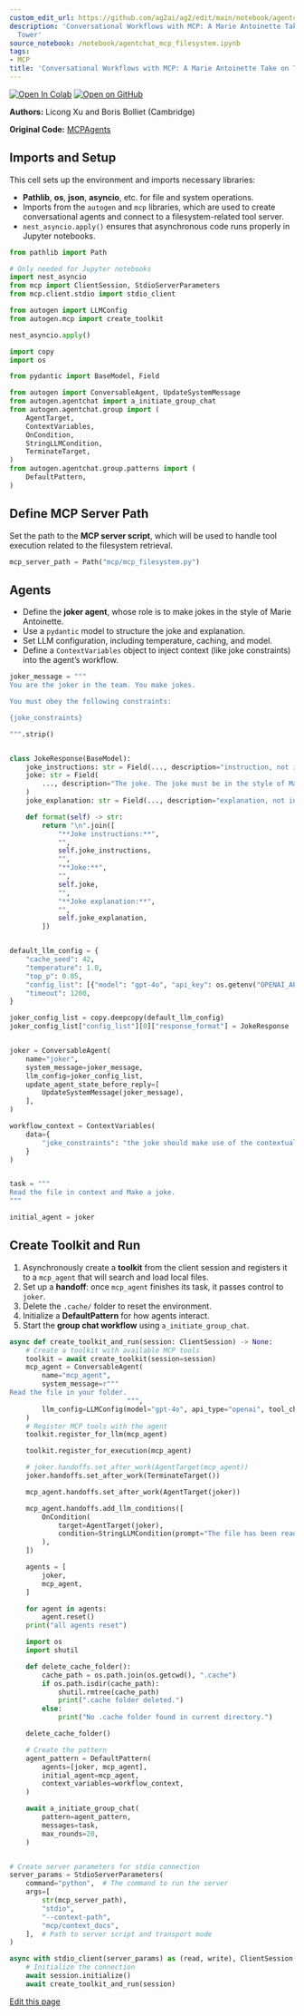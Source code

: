 ```yaml
---
custom_edit_url: https://github.com/ag2ai/ag2/edit/main/notebook/agentchat_mcp_filesystem.ipynb
description: 'Conversational Workflows with MCP: A Marie Antoinette Take on The Eiffel
  Tower'
source_notebook: /notebook/agentchat_mcp_filesystem.ipynb
tags:
- MCP
title: 'Conversational Workflows with MCP: A Marie Antoinette Take on The Eiffel Tower'
---
```


<a href="https://colab.research.google.com/github/ag2ai/ag2/blob/main/notebook/agentchat_mcp_filesystem.ipynb" class="colab-badge" target="_blank"><img noZoom src="https://colab.research.google.com/assets/colab-badge.svg" alt="Open In Colab" /></a>
<a href="https://github.com/ag2ai/ag2/blob/main/notebook/agentchat_mcp_filesystem.ipynb" class="github-badge" target="_blank"><img noZoom src="https://img.shields.io/badge/Open%20on%20GitHub-grey?logo=github" alt="Open on GitHub" /></a>




**Authors:** Licong Xu and Boris Bolliet (Cambridge)

**Original Code:** [MCPAgents](https://github.com/CMBAgents/MCPAgents)

## Imports and Setup

This cell sets up the environment and imports necessary libraries:

-   **Pathlib**, **os**, **json**, **asyncio**, etc. for file and system
    operations.
-   Imports from the `autogen` and `mcp` libraries, which are used to
    create conversational agents and connect to a filesystem-related
    tool server.
-   `nest_asyncio.apply()` ensures that asynchronous code runs properly
    in Jupyter notebooks.


```python
from pathlib import Path

# Only needed for Jupyter notebooks
import nest_asyncio
from mcp import ClientSession, StdioServerParameters
from mcp.client.stdio import stdio_client

from autogen import LLMConfig
from autogen.mcp import create_toolkit

nest_asyncio.apply()

import copy
import os

from pydantic import BaseModel, Field

from autogen import ConversableAgent, UpdateSystemMessage
from autogen.agentchat import a_initiate_group_chat
from autogen.agentchat.group import (
    AgentTarget,
    ContextVariables,
    OnCondition,
    StringLLMCondition,
    TerminateTarget,
)
from autogen.agentchat.group.patterns import (
    DefaultPattern,
)
```

## Define MCP Server Path

Set the path to the **MCP server script**, which will be used to handle
tool execution related to the filesystem retrieval.


```python
mcp_server_path = Path("mcp/mcp_filesystem.py")
```

## Agents

-   Define the **joker agent**, whose role is to make jokes in the style
    of Marie Antoinette.
-   Use a `pydantic` model to structure the joke and explanation.
-   Set LLM configuration, including temperature, caching, and model.
-   Define a `ContextVariables` object to inject context (like joke
    constraints) into the agent’s workflow.


```python
joker_message = """
You are the joker in the team. You make jokes.

You must obey the following constraints:

{joke_constraints}

""".strip()


class JokeResponse(BaseModel):
    joke_instructions: str = Field(..., description="instruction, not in the style of Marie Antoinette")
    joke: str = Field(
        ..., description="The joke. The joke must be in the style of Marie Antoinette and mention Louis the XIVth."
    )
    joke_explanation: str = Field(..., description="explanation, not in the style of Marie Antoinette")

    def format(self) -> str:
        return "\n".join([
            "**Joke instructions:**",
            "",
            self.joke_instructions,
            "",
            "**Joke:**",
            "",
            self.joke,
            "",
            "**Joke explanation:**",
            "",
            self.joke_explanation,
        ])


default_llm_config = {
    "cache_seed": 42,
    "temperature": 1.0,
    "top_p": 0.05,
    "config_list": [{"model": "gpt-4o", "api_key": os.getenv("OPENAI_API_KEY"), "api_type": "openai"}],
    "timeout": 1200,
}

joker_config_list = copy.deepcopy(default_llm_config)
joker_config_list["config_list"][0]["response_format"] = JokeResponse


joker = ConversableAgent(
    name="joker",
    system_message=joker_message,
    llm_config=joker_config_list,
    update_agent_state_before_reply=[
        UpdateSystemMessage(joker_message),
    ],
)

workflow_context = ContextVariables(
    data={
        "joke_constraints": "the joke should make use of the contextual information passed on to you. It should be a paragraph long and use as much detailed information from the context as possible.",
    }
)


task = """
Read the file in context and Make a joke.
"""

initial_agent = joker
```

## Create Toolkit and Run

1.  Asynchronously create a **toolkit** from the client session and
    registers it to a `mcp_agent` that will search and load local files.
2.  Set up a **handoff**: once `mcp_agent` finishes its task, it passes
    control to `joker`.
3.  Delete the `.cache/` folder to reset the environment.
4.  Initialize a **DefaultPattern** for how agents interact.
5.  Start the **group chat workflow** using `a_initiate_group_chat`.


```python
async def create_toolkit_and_run(session: ClientSession) -> None:
    # Create a toolkit with available MCP tools
    toolkit = await create_toolkit(session=session)
    mcp_agent = ConversableAgent(
        name="mcp_agent",
        system_message=r"""
Read the file in your folder.
                             """,
        llm_config=LLMConfig(model="gpt-4o", api_type="openai", tool_choice="required"),
    )
    # Register MCP tools with the agent
    toolkit.register_for_llm(mcp_agent)

    toolkit.register_for_execution(mcp_agent)

    # joker.handoffs.set_after_work(AgentTarget(mcp_agent))
    joker.handoffs.set_after_work(TerminateTarget())

    mcp_agent.handoffs.set_after_work(AgentTarget(joker))

    mcp_agent.handoffs.add_llm_conditions([
        OnCondition(
            target=AgentTarget(joker),
            condition=StringLLMCondition(prompt="The file has been read."),
        ),
    ])

    agents = [
        joker,
        mcp_agent,
    ]

    for agent in agents:
        agent.reset()
    print("all agents reset")

    import os
    import shutil

    def delete_cache_folder():
        cache_path = os.path.join(os.getcwd(), ".cache")
        if os.path.isdir(cache_path):
            shutil.rmtree(cache_path)
            print(".cache folder deleted.")
        else:
            print("No .cache folder found in current directory.")

    delete_cache_folder()

    # Create the pattern
    agent_pattern = DefaultPattern(
        agents=[joker, mcp_agent],
        initial_agent=mcp_agent,
        context_variables=workflow_context,
    )

    await a_initiate_group_chat(
        pattern=agent_pattern,
        messages=task,
        max_rounds=20,
    )


# Create server parameters for stdio connection
server_params = StdioServerParameters(
    command="python",  # The command to run the server
    args=[
        str(mcp_server_path),
        "stdio",
        "--context-path",
        "mcp/context_docs",
    ],  # Path to server script and transport mode
)

async with stdio_client(server_params) as (read, write), ClientSession(read, write) as session:
    # Initialize the connection
    await session.initialize()
    await create_toolkit_and_run(session)
```

<div className="edit-url-container">
    <a className="edit-url" href="https://github.com/ag2ai/ag2/edit/main/notebook/agentchat_mcp_filesystem.ipynb" target='_blank'><Icon icon="pen" iconType="solid" size="13px"/> Edit this page</a>
</div>
